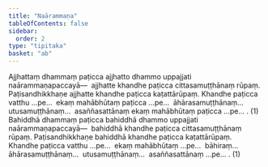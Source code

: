 ```yaml
---
title: "Naārammaṇa"
tableOfContents: false
sidebar:
  order: 2
type: "tipitaka"
basket: "ab"
---
```



<DynamicBreadcrumb />

<Division number="8">

<Paragraph number="2773">
Ajjhattaṃ dhammaṃ paṭicca ajjhatto dhammo uppajjati naārammaṇapaccayā—  ajjhatte khandhe paṭicca cittasamuṭṭhānaṃ rūpaṃ. Paṭisandhikkhaṇe ajjhatte khandhe paṭicca kaṭattārūpaṃ. Khandhe paṭicca vatthu …pe…  ekaṃ mahābhūtaṃ paṭicca …pe…  āhārasamuṭṭhānaṃ…  utusamuṭṭhānaṃ…  asaññasattānaṃ ekaṃ mahābhūtaṃ paṭicca …pe… . (1)
</Paragraph>

<Paragraph number="2774">
Bahiddhā dhammaṃ paṭicca bahiddhā dhammo uppajjati naārammaṇapaccayā—  bahiddhā khandhe paṭicca cittasamuṭṭhānaṃ rūpaṃ. Paṭisandhikkhaṇe bahiddhā khandhe paṭicca kaṭattārūpaṃ. Khandhe paṭicca vatthu …pe…  ekaṃ mahābhūtaṃ …pe…  bāhiraṃ…  āhārasamuṭṭhānaṃ…  utusamuṭṭhānaṃ…  asaññasattānaṃ …pe… . (1)
</Paragraph>
</Division>